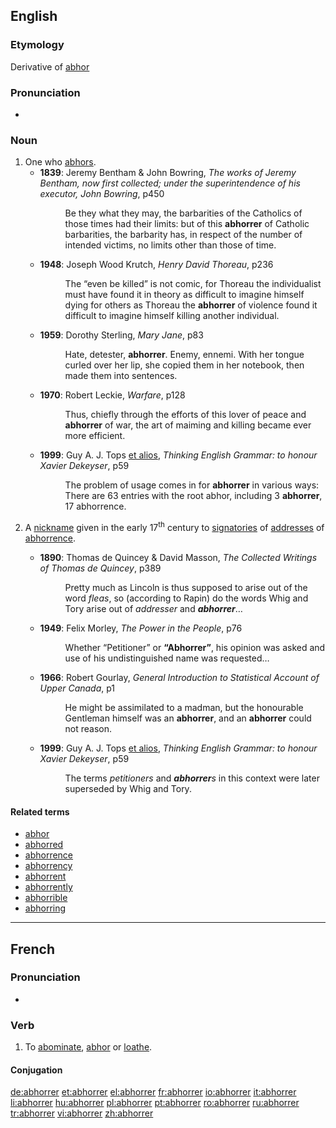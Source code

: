 ==English==

===Etymology===
Derivative of [[abhor]]

===Pronunciation===
*{{audio|en-us-abhorrer.ogg|Audio (US)}}

===Noun===
{{en-noun}}

# One who [[abhors]].
#*'''1839''': Jeremy Bentham & John Bowring, ''The works of Jeremy Bentham, now first collected; under the superintendence of his executor, John Bowring'', p450
#*:Be they what they may, the barbarities of the Catholics of those times had their limits: but of this '''abhorrer''' of Catholic barbarities, the barbarity has, in respect of the number of intended victims, no limits other than those of time.
#*'''1948''': Joseph Wood Krutch, ''Henry David Thoreau'', p236
#*:The “even be killed” is not comic, for Thoreau the individualist must have found it in theory as difficult to imagine himself dying for others as Thoreau the '''abhorrer''' of violence found it difficult to imagine himself killing another individual.
#*'''1959''': Dorothy Sterling, ''Mary Jane'', p83
#*:Hate, detester, '''abhorrer'''. Enemy, ennemi. With her tongue curled over her lip, she copied them in her notebook, then made them into sentences.
#*'''1970''': Robert Leckie, ''Warfare'', p128
#*:Thus, chiefly through the efforts of this lover of peace and '''abhorrer''' of war, the art of maiming and killing became ever more efficient.
#*'''1999''': Guy A. J. Tops [[et alios]], ''Thinking English Grammar: to honour Xavier Dekeyser'', p59
#*:The problem of usage comes in for '''abhorrer''' in various ways: There are 63 entries with the root abhor, including 3 '''abhorrer''', 17 abhorrence.
# {{context|historical}} A [[nickname]] given in the early 17<sup>th</sup> century to [[signatories]] of [[addresses]] of [[abhorrence]].
#*'''1890''': Thomas de Quincey & David Masson, ''The Collected Writings of Thomas de Quincey'', p389
#*:Pretty much as Lincoln is thus supposed to arise out of the word ''fleas'', so (according to Rapin) do the words Whig and Tory arise out of ''addresser'' and '''''abhorrer'''''…
#*'''1949''': Felix Morley, ''The Power in the People'', p76
#*:Whether “Petitioner” or '''“Abhorrer”''', his opinion was asked and use of his undistinguished name was requested…
#*'''1966''': Robert Gourlay, ''General Introduction to Statistical Account of Upper Canada'', p1
#*:He might be assimilated to a madman, but the honourable Gentleman himself was an '''abhorrer''', and an '''abhorrer''' could not reason.
#*'''1999''': Guy A. J. Tops [[et alios]], ''Thinking English Grammar: to honour Xavier Dekeyser'', p59
#*:The terms ''petitioners'' and '''''abhorrer'''s'' in this context were later superseded by Whig and Tory.

====Related terms====
*[[abhor]]
*[[abhorred]]
*[[abhorrence]]
*[[abhorrency]]
*[[abhorrent]]
*[[abhorrently]]
*[[abhorrible]]
*[[abhorring]]

----

==French==

===Pronunciation===
* {{IPA|/a.bɔ.ʁe/|lang=fr}}

===Verb===
{{fr-verb}}
# To [[abominate]], [[abhor]] or [[loathe]].

====Conjugation====
{{fr-conj-er|abhorr|avoir}}

[[de:abhorrer]]
[[et:abhorrer]]
[[el:abhorrer]]
[[fr:abhorrer]]
[[io:abhorrer]]
[[it:abhorrer]]
[[li:abhorrer]]
[[hu:abhorrer]]
[[pl:abhorrer]]
[[pt:abhorrer]]
[[ro:abhorrer]]
[[ru:abhorrer]]
[[tr:abhorrer]]
[[vi:abhorrer]]
[[zh:abhorrer]]